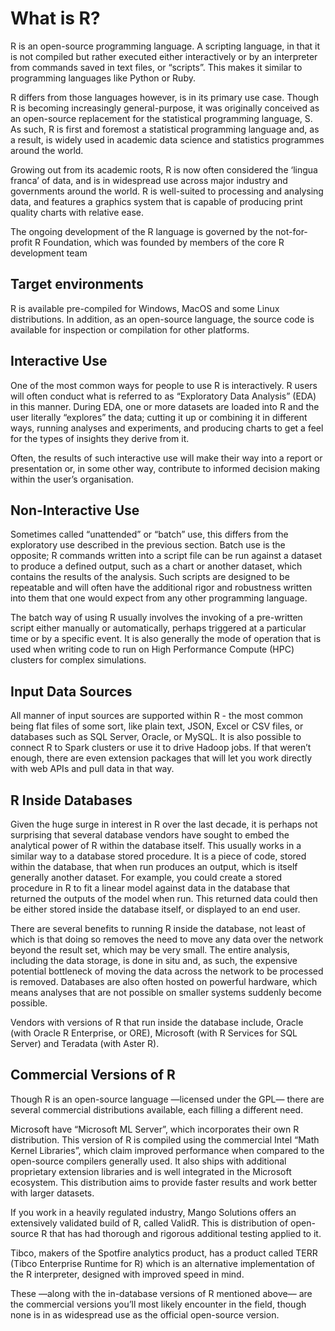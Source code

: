 # What is R? {#whatisr}

R is an open-source programming language. A scripting language, in that it is not compiled but rather executed either interactively or by an interpreter from commands saved in text files, or “scripts”. This makes it similar to programming languages like Python or Ruby.

R differs from those languages however, is in its primary use case. Though R is becoming increasingly general-purpose, it was originally conceived as an open-source replacement for the statistical programming language, S. As such, R is first and foremost a statistical programming language and, as a result, is widely used in academic data science and statistics programmes around the world.

Growing out from its academic roots, R is now often considered the ‘lingua franca’ of data, and is in widespread use across major industry and governments around the world. R is well-suited to processing and analysing data, and features a graphics system that is capable of producing print quality charts with relative ease.

The ongoing development of the R language is governed by the not-for-profit R Foundation, which was founded by members of the core R development team

## Target environments

R is available pre-compiled for Windows, MacOS and some Linux distributions. In addition, as an open-source language, the source code is available for inspection or compilation for other platforms.

## Interactive Use

One of the most common ways for people to use R is interactively. R users will often conduct what is referred to as “Exploratory Data Analysis” (EDA) in this manner. During EDA, one or more datasets are loaded into R and the user literally “explores” the data; cutting it up or combining it in different ways, running analyses and experiments, and producing charts to get a feel for the types of insights they derive from it.

Often, the results of such interactive use will make their way into a report or presentation or, in some other way, contribute to informed decision making within the user’s organisation.

## Non-Interactive Use

Sometimes called “unattended” or “batch” use, this differs from the exploratory use described in the previous section. Batch use is the opposite; R commands written into a script file can be run against a dataset to produce a defined output, such as a chart or another dataset,  which contains the results of the analysis. Such scripts are designed to be repeatable and will often have the additional rigor and robustness written into them that one would expect from any other programming language.

The batch way of using R usually involves the invoking of a pre-written script either manually or automatically, perhaps triggered at a particular time or by a specific event. It is also generally the mode of operation that is used when writing code to run on High Performance Compute (HPC) clusters for complex simulations.

## Input Data Sources

All manner of input sources are supported within R - the most common being flat files of some sort, like plain text, JSON, Excel or CSV files, or databases such as SQL Server, Oracle, or MySQL. It is also possible to connect R to Spark clusters or use it to drive Hadoop jobs. If that weren’t enough, there are even extension packages that will let you work directly with web APIs and pull data in that way.

## R Inside Databases

Given the huge surge in interest in R over the last decade, it is perhaps not surprising that several database vendors have sought to embed the analytical power of R within the database itself. This usually works in a similar way to a database stored procedure. It is a piece of code, stored within the database, that when run produces an output, which is itself generally another dataset. For example, you could create a stored procedure in R to fit a linear model against data in the database that returned the outputs of the model when run. This returned data could then be either stored inside the database itself, or displayed to an end user.

There are several benefits to running R inside the database, not least of which is that doing so removes the need to move any data over the network beyond the result set, which may be very small. The entire analysis, including the data storage, is done in situ and, as such, the expensive potential bottleneck of moving the data across the network to be processed is removed. Databases are also often hosted on powerful hardware, which means analyses that are not possible on smaller systems suddenly become possible.

Vendors with versions of R that run inside the database include, Oracle (with Oracle R Enterprise, or ORE), Microsoft (with R Services for SQL Server) and Teradata (with Aster R).

## Commercial Versions of R

Though R is an open-source language —licensed under the GPL— there are several commercial distributions available, each filling a different need. 

Microsoft have “Microsoft ML Server”, which incorporates their own R distribution. This version of R is compiled using the commercial Intel “Math Kernel Libraries”, which claim improved performance when compared to the open-source compilers generally used. It also ships with additional proprietary extension libraries and is well integrated in the Microsoft ecosystem. This distribution aims to provide faster results and work better with larger datasets.

If you work in a heavily regulated industry, Mango Solutions offers an extensively validated build of R, called ValidR. This is distribution of open-source R that has had thorough and rigorous additional testing applied to it.

Tibco, makers of the Spotfire analytics product, has a product called TERR (Tibco Enterprise Runtime for R) which is an alternative implementation of the R interpreter, designed with improved speed in mind.

These —along with the in-database versions of R mentioned above— are the commercial versions you’ll most likely encounter in the field, though none is in as widespread use as the official open-source version.
